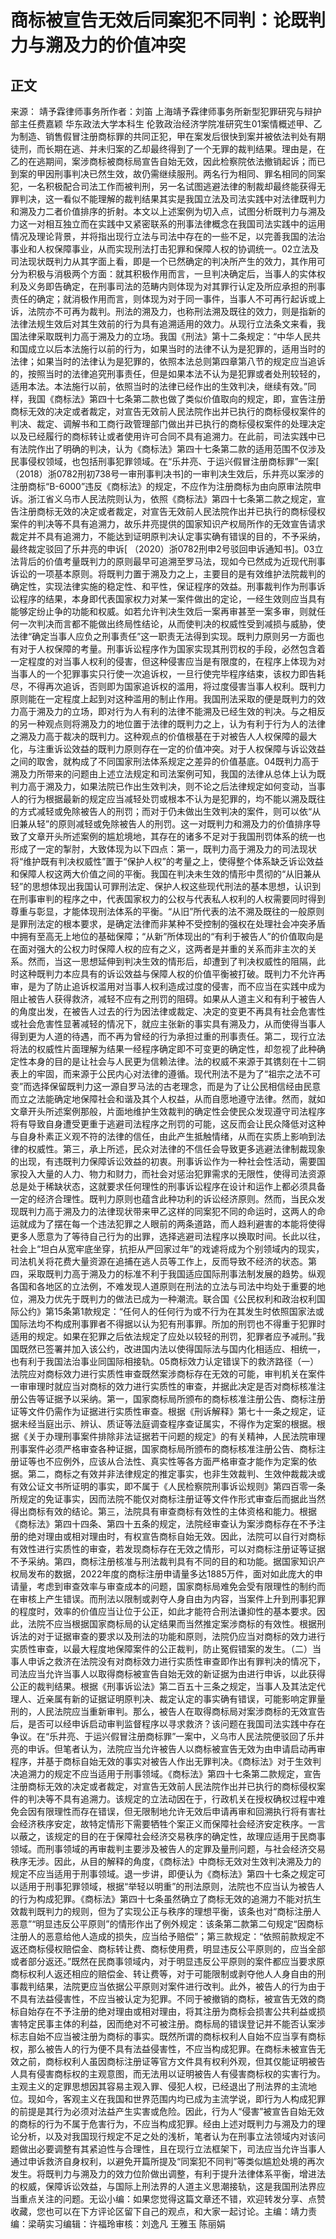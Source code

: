 # 商标被宣告无效后同案犯不同判：论既判力与溯及力的价值冲突
## 正文
来源： 靖予霖律师事务所作者：刘笛 上海靖予霖律师事务所新型犯罪研究与辩护部主任费嘉颖 华东政法大学本科生 伦敦政治经济学院准研究生01案情概述甲、乙为制造、销售假冒注册商标罪的共同正犯，甲在案发后很快到案并被依法判处有期徒刑，而长期在逃、并未归案的乙却最终得到了一个无罪的裁判结果。理由是，在乙的在逃期间，案涉商标被商标局宣告自始无效，因此检察院依法撤销起诉；而已到案的甲因刑事判决已然生效，故仍需继续服刑。两名行为相同、罪名相同的同案犯，一名积极配合司法工作而被判刑，另一名试图逃避法律的制裁却最终能获得无罪判决，这一看似不能理解的裁判结果其实是我国立法及司法实践中对法律既判力和溯及力二者价值排序的折射。本文以上述案例为切入点，试图分析既判力与溯及力这一对相互独立而在实践中又紧密联系的刑事法律概念在我国司法实践中的运用情况及理论背景，并将指出现行立法与司法中存在的一些不足，以完善我国的法治事业和人权保障事业，从而实现刑法打击犯罪和保障人权的协调统一。02立法及司法现状既判力从其字面上看，即是一个已然确定的判决所产生的效力，其作用可分为积极与消极两个方面：就其积极作用而言，一旦判决确定后，当事人的实体权利及义务即告确定，在刑事司法的范畴内则体现为对其罪行认定及所应承担的刑事责任的确定；就消极作用而言，则体现为对于同一事件，当事人不可再行起诉或上诉，法院亦不可再为裁判。刑法的溯及力，也称刑法溯及既往的效力，则是指新的法律法规生效后对其生效前的行为具有追溯适用的效力。从现行立法条文来看，我国法律采取既判力高于溯及力的立场。我国《刑法》第十二条规定：“中华人民共和国成立以后本法施行以前的行为，如果当时的法律不认为是犯罪的，适用当时的法律；如果当时的法律认为是犯罪的，依照本法总则第四章第八节的规定应当追诉的，按照当时的法律追究刑事责任，但是如果本法不认为是犯罪或者处刑较轻的，适用本法。本法施行以前，依照当时的法律已经作出的生效判决，继续有效。”同样，我国《商标法》第四十七条第二款也做了类似价值取向的规定，即，宣告注册商标无效的决定或者裁定，对宣告无效前人民法院作出并已执行的商标侵权案件的判决、裁定、调解书和工商行政管理部门做出并已执行的商标侵权案件的处理决定以及已经履行的商标转让或者使用许可合同不具有追溯力。在此前，司法实践中已有法院作出了明确的判决，认为《商标法》第四十七条第二款的适用范围不仅涉及民事侵权领域，也包括刑事犯罪领域。在“乐井亮、于运兴假冒注册商标罪”一案[ （2018）浙0782刑初738号一审刑事判决书]的一审判决生效后，乐井亮以案涉的注册商标“B-6000”违反《商标法》的规定，不应作为注册商标为由向原审法院申诉。浙江省义乌市人民法院则认为，依照《商标法》第四十七条第二款之规定，宣告注册商标无效的决定或者裁定，对宣告无效前人民法院作出并已执行的商标侵权案件的判决等不具有追溯力，故乐井亮提供的国家知识产权局所作的无效宣告请求裁定并不具有追溯力，不能达到证明原判决认定事实确有错误的目的，不予采纳，最终裁定驳回了乐井亮的申诉[ （2020）浙0782刑申2号驳回申诉通知书]。03立法背后的价值考量既判力的原则最早可追溯至罗马法，现如今已然成为近现代刑事诉讼的一项基本原则。将既判力置于溯及力之上，主要目的是有效维护法院裁判的确定性，实现法律实施的稳定性、和平性，保证程序的效益。刑事裁判作为刑事诉讼程序的结果，本身即代表国家权力对某一案件做出的定论，一经生效则应当具有能够定纷止争的功能和权威。如若允许判决生效后一案再审甚至一案多审，则就任何一次判决而言都不能做出终局性结论，从而使判决的权威性受到减损与威胁，使法律“确定当事人应负之刑事责任”这一职责无法得到实现。既判力原则另一方面也有对于人权保障的考量。刑事诉讼程序作为国家实现其刑罚权的手段，必然包含着一定程度的对当事人权利的侵害，但这种侵害应当是有限度的，在程序上体现为对当事人的一个犯罪事实只行使一次追诉权，一旦行使完毕程序结束，该权力即告耗尽，不得再次追诉，否则即为国家追诉权的滥用，将过度侵害当事人权利。既判力原则能在一定程度上起到对这种滥用的制止作用。我国刑法采取的便是既判力的效力高于溯及力的立场，即对行为人有利的法律不能溯及已经生效的判决。与之相反的另一种观点则将溯及力的地位置于法律的既判力之上，认为有利于行为人的法律之溯及力高于裁决的既判力。这种观点的价值根基在于对被告人人权保障的最大化，与注重诉讼效益的既判力原则存在一定的价值冲突。对于人权保障与诉讼效益之间的取舍，就构成了不同国家刑法体系规定之差异的价值基底。04既判力高于溯及力所带来的问题由上述立法规定和司法案例可知，我国的法律从总体上认为既判力高于溯及力，如果法院已作出生效判决，则不论之后法律规定如何变动，当事人的行为根据最新的规定应当减轻处罚或根本不认为是犯罪的，均不能以溯及既往的方式减轻或免除被告人的刑罚；而对于仍未做出生效判决的案件，则可以依“从旧兼从轻”的原则减轻或免除被告人的刑罚。这一对既判力和溯及力的价值排序导致了文章开头所述案例的尴尬境地，其存在的诸多不足对于我国刑罚体系的统一也形成了一定的掣肘，大致体现为以下四点：第一，既判力高于溯及力的司法现状将“维护既有判决权威性”置于“保护人权”的考量之上，使得整个体系缺乏诉讼效益和保障人权这两大价值之间的平衡。我国在判决未生效的情形中贯彻的“从旧兼从轻”的思想体现出我国认可罪刑法定、保护人权这些现代刑法的基本思想，认识到在刑事审判的程序之中，代表国家权力的公权与代表私人权利的人权需要同时得到尊重与彰显，才能体现刑法体系的平衡。“从旧”所代表的法不溯及既往的一般原则是罪刑法定的根本要求，是确定法律而非某种不受控制的强权在处理社会冲突矛盾中拥有至高无上地位的基础保障；“从新”所体现出的“有利于被告人”的价值取向是在面对强大的公权力时保障人权的应有之义，这两者是并重的关系而非主次的关系。然而，当这一思想延伸到判决生效的情形后，却遭到了判决权威性的阻隔，此时这种既判力本应具有的诉讼效益与保障人权的价值平衡被打破。既判力不允许再审，是为了防止追诉权滥用对当事人权利造成过度的侵害，而不应当在实践中成为阻止被告人获得救济，减轻不应有之刑罚的阻碍。如果从人道主义和有利于被告人的角度出发，在被告人过去的行为因法律或裁定、决定的变更不再具有社会危害性或社会危害性显著减轻的情况下，就应主张新的事实具有溯及力，从而使得当事人得到更为人道的待遇，而不再为曾经的行为承担过重的刑事责任。第二，现行立法将法的权威性片面理解为结果一经程序确定即不可变更的确定性，却忽视了此种确定性本身的目的是让社会与人民更为信赖法律。法的权威不来源于其镌刻在十二铜表上的牢固，而来源于公民内心对法律的遵循。现代刑法不是为了“祖宗之法不可变”而选择保留既判力这一源自罗马法的古老理念，而是为了让公民相信经由民意而立之法能确定地保障社会和谐及其个人权益，从而自愿地遵守法律。然而，就如文章开头所述案例那般，片面地维护生效裁判的确定性会使民众发现遵守司法程序将有导致自身遭受更重于逃避司法程序之刑罚的可能，这反而会让民众降低对这种与自身朴素正义观不符的法律的信任，由此产生抵触情绪，从而在实质上影响到法律的权威性。第三，承上所述，民众对法律的不信任会导致更多逃避法律制裁现象的出现，有违既判力保障诉讼效益的初衷。刑事诉讼作为一种社会性活动，需要国家投入大量的人力、物力和财力，而社会对惩治犯罪需求的无限性，使得司法资源总是处于稀缺状态，这就要求任何理性的刑事诉讼程序在设计和运作上都必须具备一定的经济合理性。既判力原则也蕴含此种功利的诉讼经济原则。然而，当民众发现既判力高于溯及力的法律现状带来甲乙这样的同案犯不同的命运时，这两人的命运就成为了摆在每一个违法犯罪之人眼前的两条道路，而人趋利避害的本能将使得更多人愿意为了等待自己行为的出罪，选择逃避司法程序以换取时间。长此以往，社会上“坦白从宽牢底坐穿，抗拒从严回家过年”的戏谑将成为个别领域内的现实，司法机关将花费大量资源在追捕在逃人员等工作上，反而导致不经济的状态。第四，采取既判力高于溯及力的标准不利于我国适应国际刑事法制发展的趋势。纵观各国和各地区的立法例，不难发现人道原则在刑法的立法与司法中均处于重要的地位，溯及力优先于既判力的做法已成为一种潮流。联合国《公民权利和政治权利国际公约》第15条第1款规定：“任何人的任何行为或不行为在其发生时依照国家法或国际法均不构成刑事罪者不得据以认为犯有刑事罪。所加的刑罚也不得重于犯罪时适用的规定。如果在犯罪之后依法规定了应处以较轻的刑罚，犯罪者应予减刑。”我国既然已签署并加入该公约，改进国内法以使得国际法与国内化相适应、相统一，也有利于我国法治事业同国际相接轨。05商标效力认定错误下的救济路径（一）法院应对商标效力进行实质性审查既然案涉商标存在无效的可能，审判机关在案件一审审理时就应当对商标的效力进行实质性的审查，并据此决定是否对商标核准注册公告等证据予以采纳。第一，国家商标局所颁布的商标核准注册公告、商标注册证等文件仍需作为证据进行实质性审查。根据《刑诉解释》第七十一条之规定，证据未经当庭出示、辨认、质证等法庭调查程序查证属实，不得作为定案的根据。根据《关于办理刑事案件排除非法证据若干问题的规定》的有关精神，人民法院审理刑事案件必须严格审查各种证据，国家商标局所颁布的商标核准注册公告、商标注册证等也不应例外，应该从合法性、真实性等各方面严格审查才能作为定案的依据。第二，商标之有效并非法律规定的推定事实，也非生效裁判、生效仲裁裁决或有效公证文书所证明的事实，即不属于《人民检察院刑事诉讼规则》第四百零一条所规定的免证事实，因而法院不能仅对商标注册证等文件作形式审查后而据此当然得出商标有效的结论。第三，法院具有审查商标有效性的主体资格和能力。根据《商标法》第四十四条、第四十五条的规定，法院经审查认为案涉商标存在不予注册的绝对理由或相对理由时，有权宣告商标自始无效。因此，法院可以自行对商标有效性进行实质性的审查，若发现商标存在无效之情形，可以对商标注册证等证据不予采纳。第四，商标注册核准与刑法裁判具有不同的目的和功能。据国家知识产权局发布的数据，2022年度的商标注册申请量多达1885万件，面对如此庞大的申请量，考虑到审查效率与审查成本的问题，国家商标局难免会受有限理性的制约而在审核上产生错误。而刑法以限制或剥夺人身自由为内容，当案件上升到刑事犯罪的程度时，效率的价值应当让位于公正，如此才能符合刑法谦抑性的基本要求。因此，法院不应当根据国家商标局的认定结果而当然推定案涉商标的有效性。根据刑诉法的对于证据审查的要求以及刑法的功能和原则，法院仍应当对商标的效力进行实质性审查，以最大程度地保障案件的公正裁判，防止冤假错案的发生。（二）当事人申诉之救济在法院没有对商标效力进行实质性审查即作出有罪判决的情况下，司法应当允许当事人以取得商标被宣告自始无效的新证据为由进行申诉，以此获得公正的裁判结果。根据《刑事诉讼法》第二百五十三条之规定，当事人及其法定代理人、近亲属有新的证据证明原判决、裁定认定的事实确有错误，可能影响定罪量刑的，人民法院应当重新审判。那么，被告人在取得商标局对案涉商标的无效宣告后，是否可以经申诉启动审判监督程序以寻求救济？该问题在我国司法实践中存在争议。在“乐井亮、于运兴假冒注册商标罪”一案中，义乌市人民法院便驳回了乐井亮的申诉。但笔者认为，法院应当允许被告人以商标被宣告无效为由申请启动再审程序，并基于商标自始无效的事实对被告人作出无罪判决。《商标法》对于生效判决追溯力的规定不应当适用于刑事领域。《商标法》第四十七条第二款规定，宣告注册商标无效的决定或者裁定，对宣告无效前人民法院作出并已执行的商标侵权案件的判决等不具有追溯力。该规定的立法动因在于，行政机关在授权确权过程中难免会因有限理性而存在错误，但无限制地允许无效后申请再审和回溯执行将有害社会经济秩序安定，故特定情形下需要牺牲个案正义而保障社会经济安定秩序。一言以蔽之，该规定的目的在于保障社会经济交易秩序的确定性，故理应适用于民商事领域。而刑事领域的再审裁判主要涉及被告人的定罪及量刑问题，与社会经济交易秩序无涉。因此，从目的解释的角度，《商标法》中商标无效对生效判决溯及力的规定不应当适用于刑事领域。退一步讲，即便认为《商标法》第四十七条之规定可以适用于刑事犯罪领域，根据“举轻以明重”的刑法原则，法院也不应当认为被告人的行为构成犯罪。《商标法》第四十七条虽然确立了商标无效的追溯力不能对抗生效裁判既判力的规则，但为了实现公正与秩序的理想平衡，该条也对“商标注册人恶意”“明显违反公平原则”的情形作出了例外规定：该条第二款第二句规定“因商标注册人的恶意给他人造成的损失，应当给予赔偿”；第三款规定：“依照前款规定不返还商标侵权赔偿金、商标转让费、商标使用费，明显违反公平原则的，应当全部或者部分返还。”既然在民商事领域内，对于明显违反公平原则的案件都应当要求原商标权利人返还相应的赔偿金、转让费等，对于可能限制或剥夺他人人身自由的刑事裁判结果，法院更应当依据公平原则对案件进行改判。此外，被告人的行为由于不具有法益侵害性，不应当被认定为犯罪。不同于被撤销的商标，被宣告无效的商标自始存在不予注册的绝对理由或相对理由，将其注册为商标会损害公共利益或损害特定民事主体的利益，因而绝对不可被注册。商标局的错误登记并不能否认案涉标志自始不应当被注册为商标的事实。既然所谓的商标权利人自始不应当享有商标权，那么被告人的行为便不具有法益侵害性，不应当构成犯罪。在商标未被宣告无效之前，商标权利人虽因商标注册证等官方文件具有权利外观，但其仅能证明被告人具有侵害商标权的主观意图，而无法用以证明被告人有侵害商标权的实害行为。主观主义的定罪思想因其容易主观入罪、侵犯人权，已经退出了刑法界的主流地位。现如今，客观主义在我国和世界范围内均已成为主流学说，即行为人构成犯罪的前提是其行为必须对法益产生实害或危险。因此，行为人“侵害”被宣告自始无效的商标的行为不属于危害行为，不应当构成犯罪。经由上述对既判力与溯及力的理论分析，以及对我国现行规定不足之处的浅析，笔者认为在刑事立法领域内对该问题做出必要调整有其紧迫性与合理性，且在现行立法框架下，司法应当允许当事人通过申诉救济自身权利，以避免开篇所提及“同案犯不同判”等类似尴尬处境的再次发生。将既判力与溯及力的效力位阶做出调整，有利于提升法律体系平衡，增进法的权威，保障诉讼效益，与国际上刑法界的人道主义思潮接轨，这是我国刑法界应当重点关注的问题。无讼小编：如果您觉得这篇文章还不错，欢迎转发分享、点赞收藏，您也可以在下方评论区留下自己的观点，和大家一起讨论。主编：靖力责编：梁萌实习编辑：许福玲审核：刘逸凡 王雅玉 陈丽娟